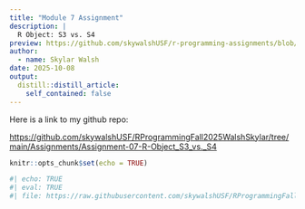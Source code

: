 ```yaml
---
title: "Module 7 Assignment"
description: |
  R Object: S3 vs. S4
preview: https://github.com/skywalshUSF/r-programming-assignments/blob/main/_posts/2025-10-08-module-7-assignment/OOP.jpg?raw=true
author:
  - name: Skylar Walsh
date: 2025-10-08
output:
  distill::distill_article:
    self_contained: false
---
```


Here is a link to my github repo:

<https://github.com/skywalshUSF/RProgrammingFall2025WalshSkylar/tree/main/Assignments/Assignment-07-R-Object_S3_vs._S4>

```r
knitr::opts_chunk$set(echo = TRUE)
```

```r
#| echo: TRUE
#| eval: TRUE
#| file: https://raw.githubusercontent.com/skywalshUSF/RProgrammingFall2025WalshSkylar/refs/heads/main/Assignments/Assignment-07-R-Object_S3_vs._S4/Assignment_07.R

```
